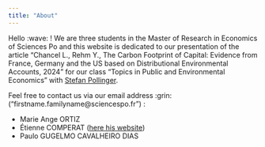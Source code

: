 ```yaml
---
title: "About"
---
```


Hello :wave: ! We are three students in the Master of Research in Economics of Sciences Po and this website is dedicated to our presentation of the article "Chancel L., Rehm Y., The Carbon Footprint of Capital: Evidence from France, Germany and the US based on Distributional Environmental Accounts, 2024" for our class "Topics in Public and Environmental Economics" with [Stefan Pollinger](https://www.stefanpollinger.com/). 

Feel free to contact us via our email address :grin: ("firstname.familyname@sciencespo.fr") : 

- Marie Ange ORTIZ
- Étienne COMPERAT ([here his website](https://ecomperat.github.io/))
- Paulo GUGELMO CAVALHEIRO DIAS
